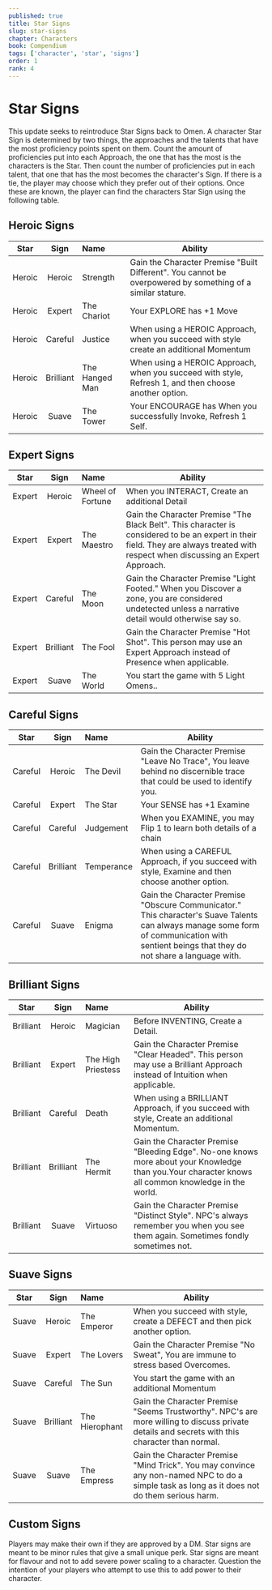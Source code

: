 ```yaml
---
published: true
title: Star Signs
slug: star-signs
chapter: Characters
book: Compendium
tags: ['character', 'star', 'signs']
order: 1
rank: 4
---
```


# Star Signs

This update seeks to reintroduce Star Signs back to Omen. A character Star Sign is determined by two things, the approaches and the talents that have the most proficiency points spent on them. Count the amount of proficiencies put into each Approach, the one that has the most is the characters is the Star. Then count the number of proficiencies put in each talent, that one that has the most becomes the character's Sign. If there is a tie, the player may choose which they prefer out of their options. Once these are known, the player can find the characters Star Sign using the following table.

## Heroic Signs

|  Star  |   Sign    | Name           | Ability                                                                                                    |
| :----: | :-------: | :------------- | ---------------------------------------------------------------------------------------------------------- |
| Heroic |  Heroic   | Strength       | Gain the Character Premise "Built Different". You cannot be overpowered by something of a similar stature. |
| Heroic |  Expert   | The Chariot    | Your EXPLORE has +1 Move                                                                                   |
| Heroic |  Careful  | Justice        | When using a HEROIC Approach, when you succeed with style create an additional Momentum                    |
| Heroic | Brilliant | The Hanged Man | When using a HEROIC Approach, when you succeed with style, Refresh 1, and then choose another option.      |
| Heroic |   Suave   | The Tower      | Your ENCOURAGE has When you successfully Invoke, Refresh 1 Self.                                           |

## Expert Signs

|  Star  |   Sign    | Name             | Ability                                                                                                                                                                            |
| :----: | :-------: | :--------------- | ---------------------------------------------------------------------------------------------------------------------------------------------------------------------------------- |
| Expert |  Heroic   | Wheel of Fortune | When you INTERACT, Create an additional Detail                                                                                                                                     |
| Expert |  Expert   | The Maestro      | Gain the Character Premise "The Black Belt". This character is considered to be an expert in their field. They are always treated with respect when discussing an Expert Approach. |
| Expert |  Careful  | The Moon         | Gain the Character Premise "Light Footed." When you Discover a zone, you are considered undetected unless a narrative detail would otherwise say so.                               |
| Expert | Brilliant | The Fool         | Gain the Character Premise "Hot Shot". This person may use an Expert Approach instead of Presence when applicable.                                                                 |
| Expert |   Suave   | The World        | You start the game with 5 Light Omens..                                                                                                                                            |

## Careful Signs

|  Star   |   Sign    | Name       | Ability                                                                                                                                                                                     |
| :-----: | :-------: | :--------- | ------------------------------------------------------------------------------------------------------------------------------------------------------------------------------------------- |
| Careful |  Heroic   | The Devil  | Gain the Character Premise "Leave No Trace", You leave behind no discernible trace that could be used to identify you.                                                                      |
| Careful |  Expert   | The Star   | Your SENSE has +1 Examine                                                                                                                                                                   |
| Careful |  Careful  | Judgement  | When you EXAMINE, you may Flip 1 to learn both details of a chain                                                                                                                           |
| Careful | Brilliant | Temperance | When using a CAREFUL Approach, if you succeed with style, Examine and then choose another option.                                                                                           |
| Careful |   Suave   | Enigma     | Gain the Character Premise "Obscure Communicator." This character's Suave Talents can always manage some form of communication with sentient beings that they do not share a language with. |

## Brilliant Signs

|   Star    |   Sign    | Name               | Ability                                                                                                                                             |
| :-------: | :-------: | :----------------- | --------------------------------------------------------------------------------------------------------------------------------------------------- |
| Brilliant |  Heroic   | Magician           | Before INVENTING, Create a Detail.                                                                                                                  |
| Brilliant |  Expert   | The High Priestess | Gain the Character Premise "Clear Headed". This person may use a Brilliant Approach instead of Intuition when applicable.                           |
| Brilliant |  Careful  | Death              | When using a BRILLIANT Approach, if you succeed with style, Create an additional Momentum.                                                          |
| Brilliant | Brilliant | The Hermit         | Gain the Character Premise "Bleeding Edge". No-one knows more about your Knowledge than you.Your character knows all common knowledge in the world. |
| Brilliant |   Suave   | Virtuoso           | Gain the Character Premise "Distinct Style". NPC's always remember you when you see them again. Sometimes fondly sometimes not.                     |

## Suave Signs

| Star  |   Sign    | Name           | Ability                                                                                                                                        |
| :---: | :-------: | :------------- | ---------------------------------------------------------------------------------------------------------------------------------------------- |
| Suave |  Heroic   | The Emperor    | When you succeed with style, create a DEFECT and then pick another option.                                                                     |
| Suave |  Expert   | The Lovers     | Gain the Character Premise "No Sweat", You are immune to stress based Overcomes.                                                               |
| Suave |  Careful  | The Sun        | You start the game with an additional Momentum                                                                                                 |
| Suave | Brilliant | The Hierophant | Gain the Character Premise "Seems Trustworthy". NPC's are more willing to discuss private details and secrets with this character than normal. |
| Suave |   Suave   | The Empress    | Gain the Character Premise "Mind Trick". You may convince any non-named NPC to do a simple task as long as it does not do them serious harm.   |

## Custom Signs

Players may make their own if they are approved by a DM. Star signs are meant to be minor rules that give a small unique perk. Star signs are meant for flavour and not to add severe power scaling to a character. Question the intention of your players who attempt to use this to add power to their character.
